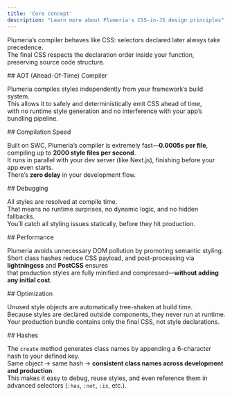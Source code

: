 ```yaml
---
title: 'Core concept'
description: "Learn more about Plumeria's CSS-in-JS design principles"
---
```


Plumeria’s compiler behaves like CSS: selectors declared later always take precedence.  
The final CSS respects the declaration order inside your function, preserving source code structure.

<Steps>
<Step>
## AOT (Ahead-Of-Time) Compiler

Plumeria compiles styles independently from your framework’s build system.  
This allows it to safely and deterministically emit CSS ahead of time,  
with no runtime style generation and no interference with your app’s bundling pipeline.
</Step>

<Step>
## Compilation Speed

Built on SWC, Plumeria’s compiler is extremely fast—**0.0005s per file**, compiling up to **2000 style files per second**.  
It runs in parallel with your dev server (like Next.js), finishing before your app even starts.  
There’s **zero delay** in your development flow.
</Step>

<Step>
## Debugging

All styles are resolved at compile time.  
That means no runtime surprises, no dynamic logic, and no hidden fallbacks.  
You’ll catch all styling issues statically, before they hit production.
</Step>

<Step>
## Performance

Plumeria avoids unnecessary DOM pollution by promoting semantic styling.  
Short class hashes reduce CSS payload, and post-processing via **lightningcss** and **PostCSS** ensures  
that production styles are fully minified and compressed—**without adding any initial cost**.
</Step>

<Step>
## Optimization

Unused style objects are automatically tree-shaken at build time.  
Because styles are declared outside components, they never run at runtime.  
Your production bundle contains only the final CSS, not style declarations.
</Step>

<Step>
## Hashes

The `create` method generates class names by appending a 6-character hash to your defined key.  
Same object → same hash → **consistent class names across development and production**.  
This makes it easy to debug, reuse styles, and even reference them in advanced selectors (`:has`, `:not`, `:is`, etc.).
</Step>
</Steps>
